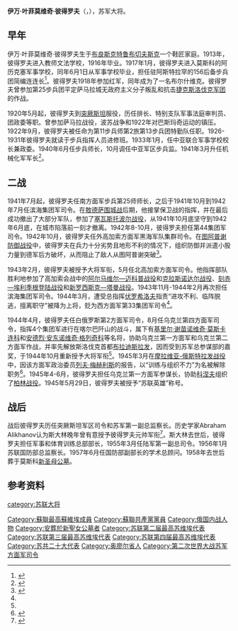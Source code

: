 {{Infobox military person
|name         = 伊万·叶菲莫维奇·彼得罗夫
|image        = Ivan Petrov.jpg
|birth_date   = {{Birth date|1896|9|18|df=y}}
|death_date   = {{death date and age|1958|4|7|1896|9|18|df=y}}
|birth_place  = {{flagicon|Russian Empire}}俄罗斯帝国奥廖尔省特鲁布切夫斯克
|death_place  = {{flagicon|USSR}}苏联莫斯科
|placeofburial= [[新圣母公墓|新圣母公墓]]
|placeofburial_label=
|nickname     =
|allegiance   = 
|serviceyears = 1918–1958
|rank         = [[苏联大将|苏联大将]]
|commands     = 
|unit=
|battles=[[第一次世界大战|第一次世界大战]]<br>[[俄国内战|俄国内战]]<br>[[苏芬战争|苏芬战争]]<br>[[第二次世界大战|第二次世界大战]]
|awards= {{{!}} style="background: transparent"
{{!}}{{Hero of the Soviet Union}}
{{!}}}
{{{!}} style="background: transparent"
{{!}}{{列宁勋章}}{{!!}}{{列宁勋章}}{{!!}}{{列宁勋章}}{{!!}}{{列宁勋章}}
{{!}}-
{{!}}{{列宁勋章}}{{!!}}{{红旗勋章}}{{!!}}{{红旗勋章}}{{!!}}{{红旗勋章}}
{{!}}-
{{!}}{{红旗勋章}}{{!!}}{{一级苏沃洛夫勋章}}{{!!}}{{一级库图佐夫勋章}}{{!!}} {{劳动红旗勋章}}
{{!}}-
{{!}}{{红星勋章}}{{!!}}{{保卫敖德萨奖章}}{{!!}}{{保卫塞瓦斯托波尔奖章}}{{!!}}{{保卫高加索奖章}}
{{!}}-
{{!}}{{卫国战争战胜德国奖章}}{{!!}}{{攻克柏林奖章}}{{!!}}{{解放布拉格奖章}}{{!!}}{{红军建军二十周年奖章}}
{{!}}-
{{!}} {{!!}}{{苏维埃陆军海军三十周年奖章}}{{!!}}{{苏联武装力量四十周年奖章}}
{{!}}}
|laterwork=苏军第一副总监察长<br>国防部总监察长
|signature=Ivan Petrov Signature 1942.png
}}
'''伊万·叶菲莫维奇·彼得罗夫'''（{{lang-ru|'''Ива́н Ефи́мович Петро́в'''}}，{{bd|1896年|9月18日|1958年|4月7日}}），苏军大将。

==早年==
伊万·叶菲莫维奇·彼得罗夫生于[[布良斯克|布良斯克]][[特鲁布切夫斯克|特鲁布切夫斯克]]一个鞋匠家庭。1913年，彼得罗夫进入教师文法学校，1916年毕业。1917年1月，彼得罗夫进入莫斯科的阿历克塞军事学校，同年6月1日从军事学校毕业，担任驻阿斯特拉罕的156后备步兵团简编连连长<ref name="Лучинский121—122">{{cite book|author=Лучинский А. А.|title=Генерал армии И. Е. Петров|year=1976|chapter=9|pages=121—122|issn=0321-0626}}</ref>。彼得罗夫1918年参加红军，同年成为了一名布尔什维克。彼得罗夫曾参加第25步兵团平定萨马拉城无政府主义分子叛乱和抗击[[捷克斯洛伐克军团|捷克斯洛伐克军团]]的作战。

1920年5月起，彼得罗夫到[[突厥斯坦|突厥斯坦]]服役，历任排长、特别支队军事法庭审判员、团政委等职。曾参加萨马拉战役，波苏战争和1922年对巴斯玛奇运动的镇压。
1922年9月，彼得罗夫被任命为第11步兵师第2旅第13步兵团特勤队任职。1926-1931年彼得罗夫就读于步兵指挥人员进修班。1933年1月，任中亚联合军事学校校长兼政委。1940年6月任步兵师长，10月调任中亚军区步兵监。1941年3月升任机械化军军长<ref name="彼得罗夫生平">{{cite web|title=彼得罗夫生平|url=http://www.cccpism.com/tl/ussrwar/hero/u/ptlv.htm|accessdate=2016-04-19|archive-date=2012-08-13|archive-url=https://web.archive.org/web/20120813122849/http://www.cccpism.com/tl/ussrwar/hero/u/ptlv.htm|dead-url=no}}</ref>。

==二战==
1941年7月起，彼得罗夫任南方面军步兵第25师师长，之后于1941年10月到1942年7月任滨海集团军司令。在[[敖德萨围城战|敖德萨围城战]]后期，他接掌保卫战的指挥，并在最后成功撤出了大部分军队，参加了[[塞瓦斯托波尔战役|塞瓦斯托波尔战役]]，从1941年10月底坚守到1942年6月底，在城市陷落前一刻才撤离。1942年8-10月，彼得罗夫担任第44集团军司令。1942年10月，彼得罗夫任外高加索方面军黑海军队集群司令。在[[图阿普谢防御战役|图阿普谢防御战役]]中，彼得罗夫在兵力十分劣势且地形不利的情况下，组织防御并派遣小股力量到德军后方破坏，从而阻止了敌人从图阿普谢突破<ref>{{cite book|author=A·A·格列奇科元帅主编|title=高加索会战|year=1973年|edition=第2版}}</ref>。

1943年2月，彼得罗夫被授予大将军衔，5月任北高加索方面军司令。他指挥部队胜利地参加了高加索会战中的[[阿尔马维尔—迈科普战役|阿尔马维尔—迈科普战役]]和[[克拉斯诺达尔战役|克拉斯诺达尔战役]]、[[刻赤—埃利季根登陆战役|刻赤—埃利季根登陆战役]]和[[新罗西斯克—塔曼战役|新罗西斯克—塔曼战役]]。1943年11月-1944年2月再次担任滨海集团军司令。1944年3月，遭受总指挥[[伏罗希洛夫|伏罗希洛夫]]指责“进攻不利、临阵脱逃，擅离职守”被降为上将，贬为西方面军第33集团军司令<ref name="彼得罗夫生平"/>。

1944年4月，彼得罗夫任白俄罗斯第2方面军司令，8月任乌克兰第四方面军司令，指挥4个集团军进行在喀尔巴阡山的战斗，属下有[[基里尔·谢苗诺维奇·莫斯卡连科|基里尔·谢苗诺维奇·莫斯卡连科]]和[[安德烈·安东诺维奇·格列奇科|安德烈·安东诺维奇·格列奇科]]等名将，协助乌克兰第一方面军和乌克兰第二方面军作战，并率先解放斯洛伐克首都[[布拉迪斯拉发|布拉迪斯拉发]]，因而受到苏军总参谋部的嘉奖，于1944年10月重新授予大将军衔<ref name="彼得罗夫生平"/>。1945年3月在[[摩拉维亚-俄斯特拉发战役|摩拉维亚-俄斯特拉发战役]]中，因该方面军政治委员[[列夫·梅赫利斯|列夫·梅赫利斯]]的报告，以“训练与组织不力”为名被解除职务<ref>{{cite book|title=Russian Great Patriotic archive|volume=16|pages=210-214}}</ref>。1945年4-6月，彼得罗夫担任乌克兰第一方面军参谋长，协助[[科涅夫|科涅夫]]组织了[[柏林战役|柏林战役]]。1945年5月29日，彼得罗夫被授予“苏联英雄”称号。

==战后==
战后彼得罗夫历任突厥斯坦军区司令和苏军第一副总监察长。历史学家Abraham Alikhanov认为斯大林晚年曾有意授予彼得罗夫元帅军衔<ref>{{cite web |url=http://noev-kovcheg.ru/mag/2012-19/3508.html |title=Армяне в «деле Лаврентия Берия» |accessdate=2013-03-30 |archiveurl=https://web.archive.org/web/20130928012133/http://noev-kovcheg.ru/mag/2012-19/3508.html |archivedate=2013-09-28 |deadurl=yes }}</ref>。斯大林去世后，彼得罗夫担任军事和体育训练总部部长，1955年3月任陆军第一副总司令。1956年1月苏联国防部总监察长。1957年6月任国防部副部长的学术总顾问。1958年去世后葬于莫斯科[[新圣母公墓|新圣母公墓]]。

==参考资料==
<references/>

{{蘇聯大將}}
{{Authority control}}
{{DEFAULTSORT:Petrov, Ivan Yefimovich}}
[[category:苏联大将|category:苏联大将]]
[[Category:蘇聯最高蘇維埃成員|Category:蘇聯最高蘇維埃成員]]
[[Category:蘇聯共產黨黨員|Category:蘇聯共產黨黨員]]
[[Category:俄国内战人物|Category:俄国内战人物]]
[[Category:安葬於新聖女公墓者|Category:安葬於新聖女公墓者]]
[[Category:苏联第二届最高苏维埃代表|Category:苏联第二届最高苏维埃代表]]
[[Category:苏联第三届最高苏维埃代表|Category:苏联第三届最高苏维埃代表]]
[[Category:苏联第四届最高苏维埃代表|Category:苏联第四届最高苏维埃代表]]
[[Category:苏共二十大代表|Category:苏共二十大代表]]
[[Category:奥廖尔省人|Category:奥廖尔省人]]
[[Category:第二次世界大战苏军方面军司令|Category:第二次世界大战苏军方面军司令]]